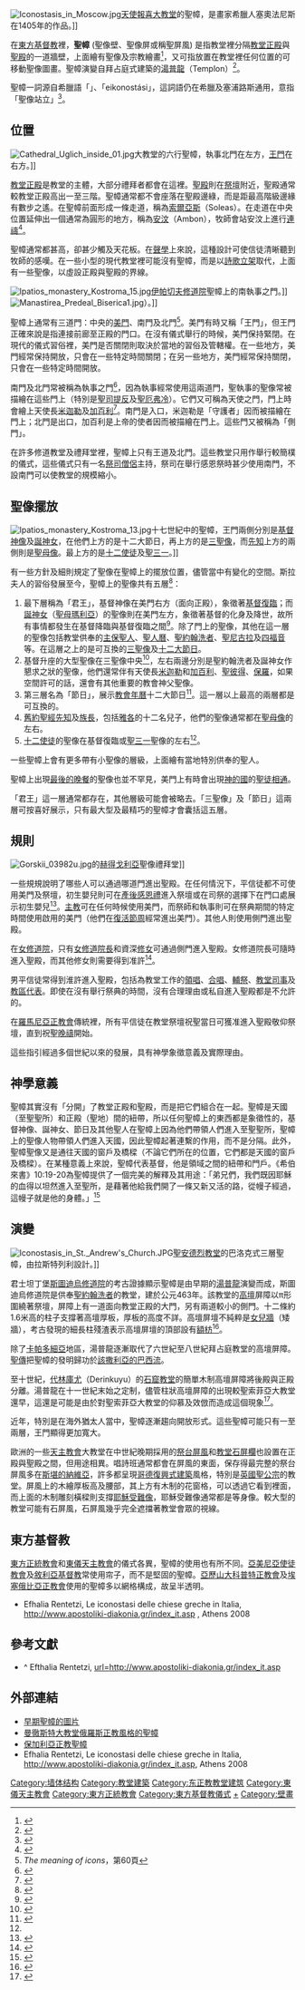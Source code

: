 [[Image:Iconostasis_in_Moscow.jpg|thumb]][[天使報喜大教堂|天使報喜大教堂]]的聖幛，是畫家希臘人塞奧法尼斯在1405年的作品。]]

在[[東方基督教|東方基督教]]裡，'''聖幛''' (聖像壁、聖像屏或稱聖屏風) 是指教堂裡分隔[[教堂正殿|教堂正殿]]與[[聖殿|聖殿]]的一道牆壁，上面繪有聖像及宗教繪畫<ref>{{cite book | language = en | author = Léonide Ouspensky、Vladimir Lossky | title = ''The meaning of icons'' | date = 1982年 | publisher = St Vladimir's Seminary Press | isbn = 0913836990 | pages = 第59頁 }}</ref>，又可指放置在教堂裡任何位置的可移動聖像圖畫。聖幛演變自拜占庭式建築的[[湯普龍|湯普龍]]（Templon）<ref>{{cite book | language = en | author = Georgios Kellaris | title = ''The iconography of sanctuary doors from Patmos and its place in the iconographic program of the Byzantine iconostasis'' | date = 1991年 | publisher = McGill University | pages = 第10頁 }}</ref>。

聖幛一詞源自希臘語「{{lang|el|εἰκονοστάσι}}」、「eikonostási」，這詞語仍在希臘及塞浦路斯通用，意指「聖像站立」<ref>{{cite book | language = en | author = Helen Gardner、Fred S. Kleiner、Christin J. Mamiya | title = ''Gardner's art through the ages: the western perspective'' | url = https://archive.org/details/gardnersartthrou0000gard_f1z7 | date = 2006年 | publisher = Cengage Learning | isbn = 0495004782 | pages = 第272頁 }}</ref>。

== 位置 ==
[[Image:Cathedral_Uglich_inside_01.jpg|thumb]]大教堂的六行聖幛，執事北門在左方，[[王門|王門]]在右方。]]

[[教堂正殿|教堂正殿]]是教堂的主體，大部分禮拜者都會在這裡。[[聖殿|聖殿]]則在[[祭壇|祭壇]]附近，聖殿通常較教堂正殿高出一至三階。聖幛通常都不會座落在聖殿邊綠，而是距最高階級邊緣有數步之遙。在聖幛前面形成一條走道，稱為[[索爾亞斯|索爾亞斯]]（Soleas）。在走道在中央位置延伸出一個通常為圓形的地方，稱為[[安汶|安汶]]（Ambon），牧師會站安汶上進行[[連禱|連禱]]<ref>{{cite book | language = en | author = Charles Frederick Henningsen | title = ''The white slave: or, The Russian peasant girl'' | url = https://archive.org/details/whiteslaverussia02henn | date = 1845年 | publisher = H. Colburn | series = 第3冊 | pages = 第85頁 }}</ref>。

聖幛通常都甚高，卻甚少觸及天花板。在[[聲學|聲學]]上來說，這種設計可使信徒清晰聽到牧師的感嘆。在一些小型的現代教堂裡可能沒有聖幛，而是以[[詩歌立架|詩歌立架]]取代，上面有一些聖像，以虛設正殿與聖殿的界線。

[[Image:Ipatios_monastery_Kostroma_15.jpg|thumb]][[伊帕切夫修道院|伊帕切夫修道院]]聖幛上的南執事之門。]]
[[File:Manastirea_Predeal_Biserica1.jpg|thumb]]）。]]

聖幛上通常有三道門：中央的[[王道|美門]]、南門及北門<ref>''The meaning of icons''，第60頁</ref>。美門有時又稱「王門」，但王門正確來說是指連接前廊至正殿的門口。在沒有儀式舉行的時候，美門保持緊閉。在現代的儀式習俗裡，美門是否關閉則取決於當地的習俗及管轄權。在一些地方，美門經常保持開放，只會在一些特定時間關閉；在另一些地方，美門經常保持關閉，只會在一些特定時間開放。

南門及北門常被稱為執事之門<ref>{{cite book | language = en | author = Matthew Bunson | title = ''The Catholic Almanac's Guide to the Church'' | date = 2001年 | publisher = Our Sunday Visitor Publishing | isbn = 0879739142 | pages = 第143頁 }}</ref>，因為執事經常使用這兩道門，聖執事的聖像常被描繪在這些門上（特別是[[聖司提反|聖司提反]]及[[聖厄弗冷|聖厄弗冷]]）。它們又可稱為天使之門，門上時會繪上天使長[[米迦勒|米迦勒]]及[[加百利|加百利]]<ref>{{cite book | language = en | author = John Stephen Bowden | title = ''Encyclopedia of Christianity'' | url = https://archive.org/details/encyclopediaofch0000unse_u1l4 | date = 2005年 | publisher = Oxford University Press | isbn = 0195223934 | pages = 第604頁 }}</ref>。南門是入口，米迦勒是「守護者」因而被描繪在門上；北門是出口，加百利是上帝的使者因而被描繪在門上。這些門又被稱為「側門」。

在許多修道教堂及禮拜堂裡，聖幛上只有王道及北門。這些教堂只用作舉行較簡樸的儀式，這些儀式只有一名[[祭司僧侶|祭司僧侶]]主持，祭司在舉行感恩祭時甚少使用南門，不設南門可以使教堂的規模縮小。

== 聖像擺放 ==
[[Image:Ipatios_monastery_Kostroma_13.jpg|thumb]]十七世紀中的聖幛，王門兩側分別是[[基督神像|基督神像]]及[[誕神女|誕神女]]，在他們上方的是十二大節日，再上方的是[[三聖像|三聖像]]，而[[先知|先知]]上方的兩側則是[[聖母像|聖母像]]。最上方的是[[十二使徒|十二使徒]]及[[三位一體|聖三一]]。]]

有一些方針及細則規定了聖像在聖幛上的擺放位置，儘管當中有變化的空間。斯拉夫人的習俗發展至今，聖幛上的聖像共有五層<ref>{{cite book | language = en | author = Julia Gerasimova | title = ''The iconostasis of Peter the Great in the Peter and Paul Cathedral in St Petersburg'' | date = 2004年  | publisher = Alexandros Press | isbn = 9080647632 | pages = 第8頁 }}</ref>：

#最下層稱為「君王」，基督神像在美門右方（面向正殿），象徵著[[基督復臨|基督復臨]]；而[[誕神女|誕神女]]（[[聖母瑪利亞|聖母瑪利亞]]）的聖像則在美門左方，象徵著基督的化身及降世，故所有事情都發生在基督降臨與基督復臨之間<ref>{{cite book | language = en | author = Michael Oleksa | title = ''Orthodox Alaska: a theology of mission'' | url = https://archive.org/details/orthodoxalaskath0000olek | date = 1992年 | publisher = St Vladimir's Seminary Press | isbn = 0881410926 | pages = 第69頁 }}</ref>。除了門上的聖像，其他在這一層的聖像包括教堂供奉的[[主保聖人|主保聖人]]、[[聖人曆|聖人曆]]、[[聖若翰洗者|聖約翰洗者]]、[[聖尼古拉|聖尼古拉]]及[[四福音|四福音]]等。在這層之上的是可互換的[[三聖像|三聖像]]及[[東正教十二大節日|十二大節日]]。
#基督升座的大型聖像在三聖像中央<ref>{{cite book | language = en | author = Paul Evdokimov、Michael Plekon、Alexis Vinogradov | title = ''In the world, of the Church: a Paul Evdokimov reader'' | date = 2001年 | publisher = St Vladimir's Seminary Press | isbn = 0881412155 | pages = 第46頁 }}</ref>，左右兩邊分別是聖約翰洗者及誕神女作懇求之狀的聖像，他們還常伴有天使長[[米迦勒|米迦勒]]和[[加百利|加百利]]、[[聖彼得|聖彼得]]、[[保羅|保羅]]，如果空間許可的話，還會有其他重要的教會神父聖像。
#第三層名為「節日」，展示[[教會年曆|教會年曆]]十二大節日<ref name="symbols">{{cite book | language = en | author = Udo Becker | title = ''The Continuum encyclopedia of symbols'' | date = 2000年 | publisher = Continuum International Publishing Group | isbn = 0826412211 | pages = 第155頁 }}</ref>。這一層以上最高的兩層都是可互換的。
#[[舊約聖經|舊約聖經]][[先知|先知]]及[[族長_(聖經)|族長]]，包括[[雅各_(舊約)|雅各]]的十二名兒子，他們的聖像通常都在[[聖母像|聖母像]]的左右。
#[[十二使徒|十二使徒]]的聖像在基督復臨或[[三位一體|聖三一]]聖像的左右<ref name="symbols"/>。

一些聖幛上會有更多帶有小聖像的層級，上面繪有當地特別供奉的聖人。

聖幛上出現[[最後的晚餐|最後的晚餐]]的聖像也並不罕見，美門上有時會出現[[神的國|神的國]]的[[聖徒相通|聖徒相通]]。

「君王」這一層通常都存在，其他層級可能會被略去。「三聖像」及「節日」這兩層可按喜好展示，只有最大型及最精巧的聖幛才會囊括這五層。

== 規則 ==
[[Image:Gorskii_03982u.jpg|thumb]]的[[赫得戈利亞|赫得戈利亞]]聖像禮拜堂]]

一些規規說明了哪些人可以通過哪道門進出聖殿。在任何情況下，平信徒都不可使用美門及祭壇，初生嬰兒則可在[[產後感恩禮|產後感恩禮]]進入祭壇或在司祭的選擇下在門口處展示初生嬰兒<ref>{{cite book | language = en | author = John H. Van Engen | title = ''Educating people of faith: exploring the history of Jewish and Christian communities'' | date = 2004年 | publisher = Wm. B. Eerdmans Publishing | isbn = 0802849369 | pages = 第118頁 }}</ref>。[[主教|主教]]可在任何時候使用美門，而祭師和執事則可在祭典期間的特定時間使用啟用的美門（他們在[[復活節周|復活節周]]經常進出美門）。其他人則使用側門進出聖殿。

在[[女修道院|女修道院]]，只有[[女修道院長|女修道院長]]和資深[[修女|修女]]可通過側門進入聖殿。女修道院長可隨時進入聖殿，而其他修女則需要得到准許<ref>{{cite book | language = en | author = Bulletin of the Pan American Union | title = ''Bulletin of the Pan American Union'' | url = https://archive.org/details/bub_gb_DD09AQAAMAAJ | series = 第72冊 | date = 1938年 | publisher = The Union | pages = 第587頁 }}</ref>。

男平信徒常得到淮許進入聖殿，包括為教堂工作的[[領唱|領唱]]、[[合唱|合唱]]、[[輔祭|輔祭]]、[[教堂司事|教堂司事]]及[[教區代表|教區代表]]。即使在沒有舉行祭典的時間，沒有合理理由或私自進入聖殿都是不允許的。

在[[羅馬尼亞正教會|羅馬尼亞正教會]]傳統裡，所有平信徒在教堂祭壇祝聖當日可獲准進入聖殿敬仰祭壇，直到祝聖[[晚禱|晚禱]]開始。

這些指引經過多個世紀以來的發展，具有神學象徵意義及實際理由。

== 神學意義 ==

聖幛其實沒有「分開」了教堂正殿和聖殿，而是把它們組合在一起。聖幛是天國（至聖聖所）和正殿（聖地）間的紐帶，所以任何聖幛上的東西都是象徵性的，基督神像、誕神女、節日及其他聖人在聖幛上因為他們帶領人們進入至聖聖所，聖幛上的聖像人物帶領人們進入天國，因此聖幛起著連繫的作用，而不是分隔。此外，聖幛聖像又是通往天國的窗戶及橋樑（不論它們所在的位置，它們都是天國的窗戶及橋樑）。在某種意義上來說，聖幛代表基督，他是領域之間的紐帶和門戶。《希伯來書》10:19-20為聖幛提供了一個完美的解釋及其用途：「弟兄們，我們既因耶穌的血得以坦然進入至聖所，是藉著他給我們開了一條又新又活的路，從幔子經過，這幔子就是他的身體。」<ref>{{cite web | language = 中文 | publisher = w4j.org | title = 聖經閱讀 | url = http://www.w4j.org/Bible/ReadBiblePopup.asp?VersionCode=UNV&BookCode=Heb&BeginChap=10&EndChap=10&BeginVerse=19&EndVerse=20 | accessdate = 2010-04-19 | archive-date = 2016-03-09 | archive-url = https://web.archive.org/web/20160309002259/http://w4j.org/bible/readbiblepopup.asp?beginchap=10&beginverse=19&bookcode=heb&endchap=10&endverse=20&versioncode=unv | dead-url = no }}</ref>

== 演變 ==
[[Image:Iconostasis_in_St._Andrew's_Church.JPG|thumb]][[聖安德烈教堂_(基輔)|聖安德烈教堂]]的巴洛克式三層聖幛，由拉斯特列利設計。]]

君士坦丁堡[[斯圖迪烏修道院|斯圖迪烏修道院]]的考古證據顯示聖幛是由早期的[[湯普龍|湯普龍]]演變而成，斯圖迪烏修道院是供奉[[聖約翰洗者|聖約翰洗者]]的教堂，建於公元463年。該教堂的[[高壇|高壇]]屏障以π形圍繞著祭壇，屏障上有一道面向教堂正殿的大門，另有兩道較小的側門。十二條約1.6米高的柱子支撐著高壇厚板，厚板的高度不詳。高壇屏壇不純粹是[[女兒牆|女兒牆]]（矮牆），考古發現的細長柱殘渣表示高壇屏壇的頂部設有[[額枋|額枋]]<ref>{{cite book | language = en | author = Thomas F.Matthews | title = ''The Early Churches of Constantinople: Architecture and Liturgy'' | date = 1971年 | publisher = Pennsylvania State University Press | isbn = 0271001089 }}</ref>。

除了[[卡帕多細亞|卡帕多細亞]]地區，湯普龍逐漸取代了六世紀至八世紀拜占庭教堂的高壇屏障。[[聖傳|聖傳]]把聖幛的發明歸功於[[該撒利亞的巴西流|該撒利亞的巴西流]]。

至十世紀，[[代林庫尤|代林庫尤]]（Derinkuyu）的[[代林庫尤地下城|石窟教堂]]的簡單木制高壇屏障將後殿與正殿分離。湯普龍在十一世紀末始之定制，儘管柱狀高壇屏障的出現較聖索菲亞大教堂還早，這還是可能是由於對聖索菲亞大教堂的仰慕及效倣而造成這個現象<ref>{{cite book | language = en | author = Spiro Kostof | title = ''Caves of God: The Monastic Environment of Byzantine Cappadocia'' | url = https://archive.org/details/isbn_0262110423 | date = 1972年 | publisher = Cambridge | isbn = 0262110423 }}</ref>。

近年，特別是在海外猶太人當中，聖幛逐漸趨向開放形式。這些聖幛可能只有一至兩層，王門顯得更加寬大。

歐洲的一些[[天主教會|天主教會]]大教堂在中世紀晚期採用的[[祭台屏風|祭台屏風]]和[[教堂石屏欄|教堂石屏欄]]也設置在正殿與聖殿之間，但用途相異。唱詩班通常都會在屏風的東面，保存得最完整的祭台屏風多在[[斯堪的納維亞|斯堪的納維亞]]，許多都呈現[[哥德復興式建築|哥德復興式建築]]風格，特別是[[英國|英國]][[聖公宗|聖公宗]]的教堂。屏風上的木繪厚板高及腰部，其上方有木制的花窗格，可以透過它看到裡面，而上面的木制雕刻橫樑則支撐[[耶穌受難像|耶穌受難像]]，耶穌受難像通常都是等身像。較大型的教堂可能有石屏風，石屏風幾乎完全遮擋著教堂會眾的視線。

== 東方基督教 ==

[[東方正統教會|東方正統教會]]和[[東儀天主教會|東儀天主教會]]的儀式各異，聖幛的使用也有所不同。[[亞美尼亞使徒教會|亞美尼亞使徒教會]]及[[敘利亞基督教|敘利亞基督教]]常使用帘子，而不是堅固的聖幛。[[亞歷山大科普特正教會|亞歷山大科普特正教會]]及[[埃塞俄比亞正教會|埃塞俄比亞正教會]]使用的聖幛多以網格構成，故呈半透明。

*Efhalia Rentetzi, Le iconostasi delle chiese greche in Italia, http://www.apostoliki-diakonia.gr/index_it.asp {{Wayback|url=http://www.apostoliki-diakonia.gr/index_it.asp |date=20201020173449 }}, Athens 2008

== 參考文獻 ==
<div class="references-small">
<references></references>
</div>

*^ Efthalia Rentetzi, [[Le_iconostasi_delle_chiese_greche_in_Italia,_Apostoliki_Diakonia,_http:/www.apostoliki-diakonia.gr/index_it.asp_{{Wayback|url=http://www.apostoliki-diakonia.gr/index_it.asp]]

== 外部連結 ==
* [http://members.virtualtourist.com/m/p/m/25de83 早期聖幛的圖片] {{Wayback|url=http://members.virtualtourist.com/m/p/m/25de83 |date=20200123054820 }}
* [http://www.wyrdlight.com/gallery4.htm 曼徹斯特大教堂俄羅斯正教風格的聖幛] {{Wayback|url=http://www.wyrdlight.com/gallery4.htm |date=20210117024232 }}
* [http://liternet.bg/publish9/mkoeva/nasledstvo/ikonostas_en.htm 保加利亞正教聖幛] {{Wayback|url=http://liternet.bg/publish9/mkoeva/nasledstvo/ikonostas_en.htm |date=20180113094752 }}
* Efhalia Rentetzi, Le iconostasi delle chiese greche in Italia, http://www.apostoli{{dead link|date=2018年1月 |bot=InternetArchiveBot |fix-attempted=yes }}[[ki-diakonia.gr/index_it.asp|ki-diakonia.gr/index_it.asp]], Athens 2008

[[Category:墙体结构|Category:墙体结构]]
[[Category:教堂建築|Category:教堂建築]]
[[Category:东正教教堂建筑|Category:东正教教堂建筑]]
[[Category:東儀天主教會|Category:東儀天主教會]]
[[Category:東方正統教會|Category:東方正統教會]]
[[Category:東方基督教儀式|Category:東方基督教儀式]]
[[Category:東正教聖像|+]]
[[Category:壁畫|Category:壁畫]]